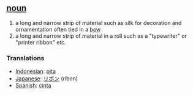 == [[noun]] ==
# a long and narrow strip of material such as silk for decoration and ornamentation often tied in a [[bow]]
# a long and narrow strip of material in a roll such as a "typewriter" or "printer ribbon"  etc.

=== Translations ===
*[[Indonesian]]: [[pita]]
*[[Japanese]]: [[リボン]] (ribon)
*[[Spanish]]: [[cinta]]